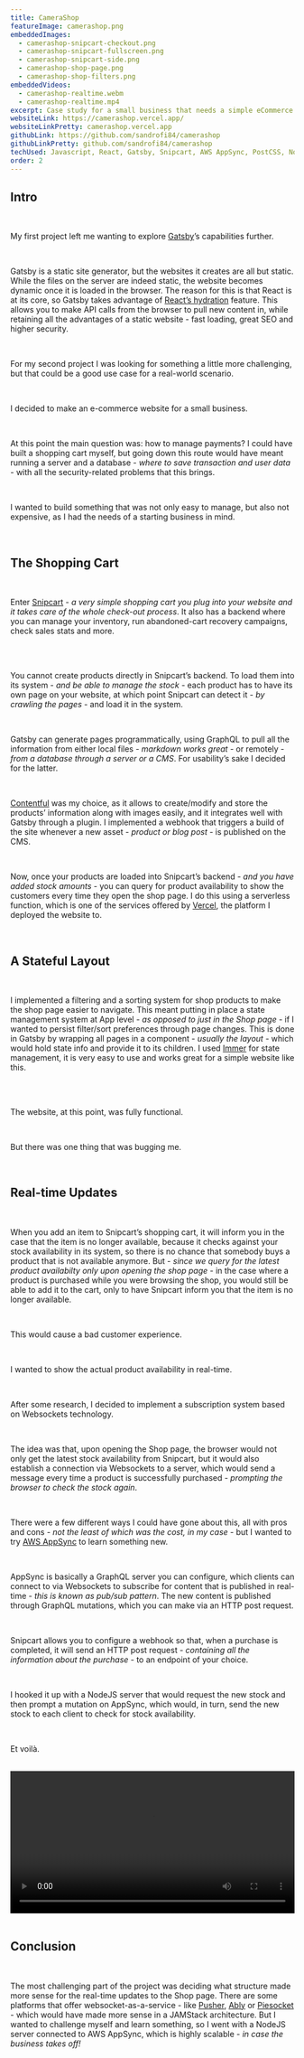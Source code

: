 ```yaml
---
title: CameraShop
featureImage: camerashop.png
embeddedImages:
  - camerashop-snipcart-checkout.png
  - camerashop-snipcart-fullscreen.png
  - camerashop-snipcart-side.png
  - camerashop-shop-page.png
  - camerashop-shop-filters.png
embeddedVideos:
  - camerashop-realtime.webm
  - camerashop-realtime.mp4
excerpt: Case study for a small business that needs a simple eCommerce solution
websiteLink: https://camerashop.vercel.app/
websiteLinkPretty: camerashop.vercel.app
githubLink: https://github.com/sandrofi84/camerashop
githubLinkPretty: github.com/sandrofi84/camerashop
techUsed: Javascript, React, Gatsby, Snipcart, AWS AppSync, PostCSS, NodeJS, Contentful
order: 2
---
```



<h2 className="project__body__subtitle color--red">Intro</h2>

<br />

My <Link to="/projects/hodos-training/">first project</Link> left me wanting to explore [Gatsby](https://www.gatsbyjs.com/)’s capabilities further.

<br />

Gatsby is a static site generator, but the websites it creates are all but static. While the files on the server are indeed static, the website becomes dynamic once it is loaded in the browser. The reason for this is that React is at its core, so Gatsby takes advantage of [React’s hydration](https://reactjs.org/docs/react-dom.html#hydrate) feature. This allows you to make API calls from the browser to pull new content in, while retaining all the advantages of a static website - <span>fast loading, great SEO and higher security</span>.

<br />

For my second project I was looking for something a little more challenging, but that could be a good use case for a real-world scenario.

<br />

I decided to make an <span>e-commerce website for a small business</span>.

<br />

At this point the main question was: how to manage payments? I could have built a shopping cart myself, but going down this route would have meant running a server and a database - <i>where to save transaction and user data</i> - with all the security-related problems that this brings.

<br />

I wanted to build something that was not only easy to manage, but also not expensive, as I had the needs of a starting business in mind.

<br />

<h2 className="project__body__subtitle color--red">The Shopping Cart</h2>

<br />

Enter [Snipcart](https://snipcart.com/) - <i>a very simple shopping cart you plug into your website and it takes care of the whole check-out process</i>. It also has a backend where you can manage your inventory, run abandoned-cart recovery campaigns, check sales stats and more.

<br />

<div className="project__body__picture">
  <GatsbyImage alt="some alt text" image={getImage(props.localImages[0])} />
</div>

<br />

You cannot create products directly in Snipcart’s backend. To load them into its system - <i>and be able to manage the stock</i> - each product has to have its own page on your website, at which point Snipcart can detect it - <i>by crawling the pages</i> - and load it in the system.

<br />

Gatsby can generate pages programmatically, using GraphQL to pull all the information from either local files - <i>markdown works great</i> - or remotely - <i>from a database through a server or a CMS</i>. For usability’s sake I decided for the latter.

<br />

[Contentful](https://www.contentful.com/) was my choice, as it allows to create/modify and store the products’ information along with images easily, and it integrates well with Gatsby through a plugin. I implemented a webhook that triggers a build of the site whenever a new asset - <i>product or blog post</i> - is published on the CMS.

<br />

Now, once your products are loaded into Snipcart’s backend - <i>and you have added stock amounts</i> - you can query for product availability to show the customers every time they open the shop page. I do this using a <span>serverless function</span>, which is one of the services offered by [Vercel](https://vercel.com/), the platform I deployed the website to.

<br />

<h2 className="project__body__subtitle color--red">A Stateful Layout</h2>

<br />

I implemented <span>a filtering and a sorting system</span> for shop products to make the shop page easier to navigate. This meant putting in place a <span>state management system</span> at App level - <i>as opposed to just in the Shop page</i> - if I wanted to persist filter/sort preferences through page changes. This is done in Gatsby by wrapping all pages in a component - <i>usually the layout</i> - which would hold state info and provide it to its children. I used [Immer](https://immerjs.github.io/immer/) for state management, it is very easy to use and works great for a simple website like this.

<br />

<div className="project__body__picture">
  <GatsbyImage alt="some alt text" image={getImage(props.localImages[4])} />
</div>

<br />

The website, at this point, was fully functional.

<br />

But there was one thing that was bugging me.

<br />

<h2 className="project__body__subtitle color--red">Real-time Updates</h2>

<br />

When you add an item to Snipcart’s shopping cart, it will inform you in the case that the item is no longer available, because it checks against your stock availability in its system, so there is no chance that somebody buys a product that is not available anymore. But - <i>since we query for the latest product availabilty only upon opening the shop page</i> - in the case where a product is purchased while you were browsing the shop, you would still be able to add it to the cart, only to have Snipcart inform you that the item is no longer available.

<br />

This would cause a bad customer experience.

<br />

I wanted to <span>show the actual product availability in real-time</span>.

<br />

After some research, I decided to implement a subscription system based on <span>Websockets</span> technology.

<br />

The idea was that, upon opening the Shop page, the browser would not only get the latest stock availability from Snipcart, but it would also establish a connection via Websockets to a server, which would send a message every time a product is successfully purchased - <i>prompting the browser to check the stock again</i>.

<br />

There were a few different ways I could have gone about this, all with pros and cons - <i>not the least of which was the cost, in my case</i> - but I wanted to try [AWS AppSync](https://aws.amazon.com/appsync/) to learn something new.

<br />

AppSync is basically <span>a GraphQL server you can configure</span>, which clients can connect to via Websockets to subscribe for content that is published in real-time - <i>this is known as pub/sub pattern</i>. The new content is published through GraphQL mutations, which you can make via an HTTP post request.

<br />

Snipcart allows you to configure a webhook so that, when a purchase is completed, it will send an HTTP post request - <i>containing all the information about the purchase</i> - to an endpoint of your choice.

<br />

I hooked it up with a <span>NodeJS server</span> that would request the new stock and then prompt a mutation on AppSync, which would, in turn, send the new stock to each client to check for stock availability.

<br />

Et voilà.

<br />

<div className="project__body__video">
  <video controls mute="true" width="100%" preload="metadata">
    <source src={props.localVideos[0].publicURL} type="video/webm" />
    <source src={props.localVideos[1].publicURL} type="video/mp4" />
  </video>
</div>

<br />

<h2 className="project__body__subtitle color--red">Conclusion</h2>

<br />

The most challenging part of the project was deciding what structure made more sense for the real-time updates to the Shop page. There are some platforms that offer websocket-as-a-service - like [Pusher](https://pusher.com/), [Ably](https://ably.com/) or [Piesocket](https://www.piesocket.com/) - which would have made more sense in a JAMStack architecture. But I wanted to challenge myself and learn something, so I went with a NodeJS server connected to AWS AppSync, which is highly scalable - <i>in case the business takes off!</i>

